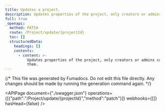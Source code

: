 ```yaml
---
title: Updates a project.
description: Updates properties of the project, only creators or admins can change them.
full: true
_openapi:
  method: PATCH
  route: /Project/update/{projectId}
  toc: []
  structuredData:
    headings: []
    contents:
      - content: >-
          Updates properties of the project, only creators or admins can change
          them.
---
```


{/* This file was generated by Fumadocs.
Do not edit this file directly. Any changes should be made by running the generation command again. */}

<APIPage document={"./swagger.json"} operations={[{"path":"/Project/update/{projectId}","method":"patch"}]} webhooks={[]} hasHead={false} />